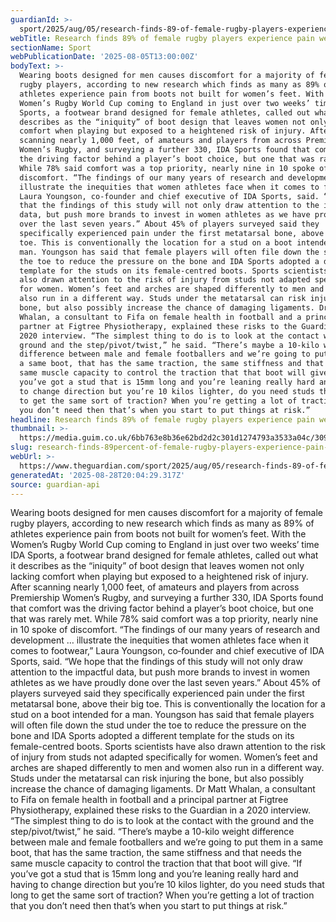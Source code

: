 ```yaml
---
guardianId: >-
  sport/2025/aug/05/research-finds-89-of-female-rugby-players-experience-pain-wearing-boots
webTitle: Research finds 89% of female rugby players experience pain wearing boots
sectionName: Sport
webPublicationDate: '2025-08-05T13:00:00Z'
bodyText: >-
  Wearing boots designed for men causes discomfort for a majority of female
  rugby players, according to new research which finds as many as 89% of
  athletes experience pain from boots not built for women’s feet. With the
  Women’s Rugby World Cup coming to England in just over two weeks’ time IDA
  Sports, a footwear brand designed for female athletes, called out what it
  describes as the “iniquity” of boot design that leaves women not only lacking
  comfort when playing but exposed to a heightened risk of injury. After
  scanning nearly 1,000 feet, of amateurs and players from across Premiership
  Women’s Rugby, and surveying a further 330, IDA Sports found that comfort was
  the driving factor behind a player’s boot choice, but one that was rarely met.
  While 78% said comfort was a top priority, nearly nine in 10 spoke of
  discomfort. “The findings of our many years of research and development …
  illustrate the inequities that women athletes face when it comes to footwear,”
  Laura Youngson, co‑founder and chief executive of IDA Sports, said. “We hope
  that the findings of this study will not only draw attention to the impactful
  data, but push more brands to invest in women athletes as we have proudly done
  over the last seven years.” About 45% of players surveyed said they
  specifically experienced pain under the first metatarsal bone, above their big
  toe. This is conventionally the location for a stud on a boot intended for a
  man. Youngson has said that female players will often file down the stud under
  the toe to reduce the pressure on the bone and IDA Sports adopted a different
  template for the studs on its female-centred boots. Sports scientists have
  also drawn attention to the risk of injury from studs not adapted specifically
  for women. Women’s feet and arches are shaped differently to men and women
  also run in a different way. Studs under the metatarsal can risk injuring the
  bone, but also possibly increase the chance of damaging ligaments. Dr Matt
  Whalan, a consultant to Fifa on female health in football and a principal
  partner at Figtree Physiotherapy, explained these risks to the Guardian in a
  2020 interview. “The simplest thing to do is to look at the contact with the
  ground and the step/pivot/twist,” he said. “There’s maybe a 10-kilo weight
  difference between male and female footballers and we’re going to put them in
  a same boot, that has the same traction, the same stiffness and that needs the
  same muscle capacity to control the traction that that boot will give. “If
  you’ve got a stud that is 15mm long and you’re leaning really hard and having
  to change direction but you’re 10 kilos lighter, do you need studs that long
  to get the same sort of traction? When you’re getting a lot of traction that
  you don’t need then that’s when you start to put things at risk.”
headline: Research finds 89% of female rugby players experience pain wearing boots
thumbnail: >-
  https://media.guim.co.uk/6bb763e8b36e62bd2d2c301d1274793a3533a04c/309_0_3321_2657/500.jpg
slug: research-finds-89percent-of-female-rugby-players-experience-pain-wearing-boots
webUrl: >-
  https://www.theguardian.com/sport/2025/aug/05/research-finds-89-of-female-rugby-players-experience-pain-wearing-boots
generatedAt: '2025-08-28T20:04:29.317Z'
source: guardian-api
---
```

Wearing boots designed for men causes discomfort for a majority of female rugby players, according to new research which finds as many as 89% of athletes experience pain from boots not built for women’s feet. With the Women’s Rugby World Cup coming to England in just over two weeks’ time IDA Sports, a footwear brand designed for female athletes, called out what it describes as the “iniquity” of boot design that leaves women not only lacking comfort when playing but exposed to a heightened risk of injury. After scanning nearly 1,000 feet, of amateurs and players from across Premiership Women’s Rugby, and surveying a further 330, IDA Sports found that comfort was the driving factor behind a player’s boot choice, but one that was rarely met. While 78% said comfort was a top priority, nearly nine in 10 spoke of discomfort. “The findings of our many years of research and development … illustrate the inequities that women athletes face when it comes to footwear,” Laura Youngson, co‑founder and chief executive of IDA Sports, said. “We hope that the findings of this study will not only draw attention to the impactful data, but push more brands to invest in women athletes as we have proudly done over the last seven years.” About 45% of players surveyed said they specifically experienced pain under the first metatarsal bone, above their big toe. This is conventionally the location for a stud on a boot intended for a man. Youngson has said that female players will often file down the stud under the toe to reduce the pressure on the bone and IDA Sports adopted a different template for the studs on its female-centred boots. Sports scientists have also drawn attention to the risk of injury from studs not adapted specifically for women. Women’s feet and arches are shaped differently to men and women also run in a different way. Studs under the metatarsal can risk injuring the bone, but also possibly increase the chance of damaging ligaments. Dr Matt Whalan, a consultant to Fifa on female health in football and a principal partner at Figtree Physiotherapy, explained these risks to the Guardian in a 2020 interview. “The simplest thing to do is to look at the contact with the ground and the step/pivot/twist,” he said. “There’s maybe a 10-kilo weight difference between male and female footballers and we’re going to put them in a same boot, that has the same traction, the same stiffness and that needs the same muscle capacity to control the traction that that boot will give. “If you’ve got a stud that is 15mm long and you’re leaning really hard and having to change direction but you’re 10 kilos lighter, do you need studs that long to get the same sort of traction? When you’re getting a lot of traction that you don’t need then that’s when you start to put things at risk.”
